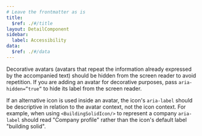 ```yaml
---
# Leave the frontmatter as is
title:
  $ref: ./#/title
layout: DetailComponent
sidebar:
  label: Accessibility
data:
  $ref: ./#/data
---
```


Decorative avatars (avatars that repeat the information already expressed by the accompanied text) should be hidden from the screen reader to avoid repetition. If you are adding an avatar for decorative purposes, pass `aria-hidden=”true”` to hide its label from the screen reader.

If an alternative icon is used inside an avatar, the icon's `aria-label` should be descriptive in relation to the avatar context, not the icon context. For example, when using `<BuildingSolidIcon/>` to represent a company `aria-label` should read "Company profile" rather than the icon's default label "building solid".


